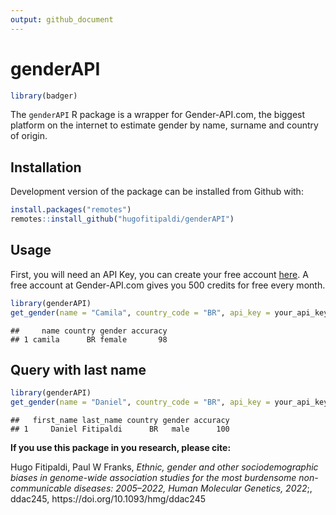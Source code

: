 ```yaml
---
output: github_document
---
```


# genderAPI

```r
library(badger)
```

<!-- badges: start --->

<!-- [![CRAN\_Status\_Badge](https://www.r-pkg.org/badges/version/covidsymptom)](https://cran.r-project.org/package=covidsymptom) -->
<!-- ![CRAN\Download\_Badge](https://cranlogs.r-pkg.org/badges/grand-total/covidsymptom) -->
<!-- `r badge_devel("csss-resultat/covidsymptom", "blue")` -->
<!-- `r badge_lifecycle("experimental", "orange")` -->
<!-- `r badge_last_commit("csss-resultat/covidsymptom")` -->

<!-- badges: end -->

<!-- ```{r, include = FALSE} -->
<!-- knitr::opts_chunk$set( -->
<!--   collapse = TRUE, -->
<!--   comment = "#>", -->
<!--   fig.path = "man/figures/README-", -->
<!--   out.width = "100%" -->
<!-- ) -->
<!-- ``` -->


The `genderAPI` R package is a wrapper for Gender-API.com, the biggest platform on the internet to estimate gender by name, surname and country of origin. 


## Installation

Development version of the package can be installed from Github with:

``` r
install.packages("remotes")
remotes::install_github("hugofitipaldi/genderAPI")
```
## Usage

First, you will need an API Key, you can create your free account [here](https://gender-api.com/en/). A free account at Gender-API.com gives you 500 credits for free every month.

```r
library(genderAPI)
get_gender(name = "Camila", country_code = "BR", api_key = your_api_key)
```

```
##     name country gender accuracy
## 1 camila      BR female       98
```

## Query with last name

```r
library(genderAPI)
get_gender(name = "Daniel", country_code = "BR", api_key = your_api_key, last_name = "Fitipaldi")
```

```
##   first_name last_name country gender accuracy
## 1     Daniel Fitipaldi      BR   male      100
```

**If you use this package in you research, please cite:**

Hugo Fitipaldi, Paul W Franks, *Ethnic, gender and other sociodemographic biases in genome-wide association studies for the most burdensome non-communicable diseases: 2005–2022, Human Molecular Genetics, 2022*;, ddac245, https://doi.org/10.1093/hmg/ddac245


